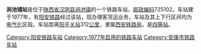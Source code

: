 {{noteTA
|1=zh-cn:始发车次; zh-hk:列車班次;
|2=zh-cn:车次; zh-hk:班次;
}}
{{Infobox China railway station 
|车站名称 = 涧池铺站
|车站名称拼音 = 
|车站地址 = [[陕西省|陕西省]][[汉阴县|汉阴县]]
|归属 = [[西安铁路局|西安铁路局]]
|车站等级 = [[四等站_(中铁)|四等站]]
|线路 = [[阳安铁路|阳安铁路]]
}}
'''涧池铺站'''是位于[[陕西省|陕西省]][[汉阴县|汉阴县]][[涧池镇|涧池镇]]的一个铁路车站，[[邮政编码|邮政编码]]725102。车站建于1977年，有[[阳安铁路|阳安铁路]]经过该站，现办理客货运业务，车站及其上下行区间均为[[电气化|电气化]]区段。车站距离[[阳平关站|阳平关站]]312[[公里|公里]]，隶属[[西安铁路局|西安铁路局]]，是[[四等站_(中铁)|四等站]]。

{{start rail box}}
{{s-inop|[[汉阴站|汉阴站]]}}
{{s-line|[[阳安铁路|阳安铁路]]}}
{{s-inop|[[梅子铺站|梅子铺站]]}}
{{end box}}
{{阳安铁路}}
{{铁路车站小作品}}
{{陕西小作品}}

[[Category:阳安铁路车站|Category:阳安铁路车站]]
[[Category:1977年启用的铁路车站|Category:1977年启用的铁路车站]]
[[Category:安康市铁路车站|Category:安康市铁路车站]]